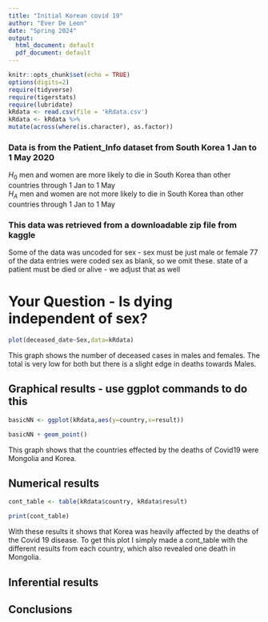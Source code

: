 ```yaml
---
title: "Initial Korean covid 19"
author: "Ever De Leon"
date: "Spring 2024"
output:
  html_document: default
  pdf_document: default
---
```


```r
knitr::opts_chunk$set(echo = TRUE)
options(digits=2)
require(tidyverse)
require(tigerstats)
require(lubridate)
kRdata <- read.csv(file = 'kRdata.csv')
kRdata <- kRdata %>%
mutate(across(where(is.character), as.factor))

```
### Data is from the Patient_Info dataset from South Korea 1 Jan to 1 May 2020

$H_0$ men and women are more likely to die in South Korea than other countries through 1 Jan to 1 May         
$H_A$ men and women are not more likely to die in South Korea than other countries through 1 Jan to 1 May

### This data was retrieved from a downloadable zip file from kaggle

Some of the data was uncoded for sex - sex must be just male or female
77 of the data entries were coded sex  as blank, so we omit these.
state of a patient must be died or alive - we adjust that as well   
  
# Your Question - Is dying independent of sex?

```r
plot(deceased_date~Sex,data=kRdata)
```

This graph shows the number of deceased cases in males and females. The total is very low for both but there is a slight edge in deaths towards Males.


## Graphical results - use ggplot commands to do this  

```r
basicNN <- ggplot(kRdata,aes(y=country,x=result))
```
 
```r
basicNN + geom_point()
```

This graph shows that the countries effected by the deaths of Covid19 were Mongolia and Korea.
   
## Numerical results

```r
cont_table <- table(kRdata$country, kRdata$result)
```

```r
print(cont_table)
```

With these results it shows that Korea was heavily affected by the deaths of the Covid 19 disease. To get this plot I simply made a cont_table with the different results from each country, which also revealed one death in Mongolia.


## Inferential results 



## Conclusions


